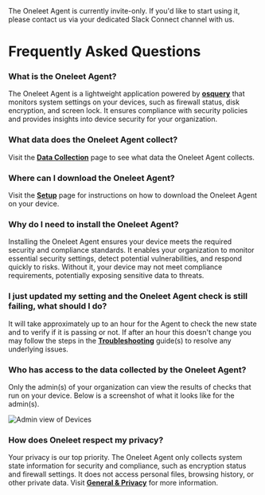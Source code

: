 
<Callout type="warning">
  The Oneleet Agent is currently invite-only. If you'd like to start using it, please contact us via your dedicated Slack Connect channel with us.
</Callout>

# Frequently Asked Questions

### What is the Oneleet Agent?

The Oneleet Agent is a lightweight application powered by [**osquery**](https://osquery.io/) that monitors system settings on your devices, such as firewall status, disk encryption, and screen lock. It ensures compliance with security policies and provides insights into device security for your organization.

### What data does the Oneleet Agent collect?

Visit the [**Data Collection**](/oneleet-agent/data-collection) page to see what data the Oneleet Agent collects.

### Where can I download the Oneleet Agent?

Visit the [**Setup**](/oneleet-agent/setup) page for instructions on how to download the Oneleet Agent on your device.

### Why do I need to install the Oneleet Agent?

Installing the Oneleet Agent ensures your device meets the required security and compliance standards. It enables your organization to monitor essential security settings, detect potential vulnerabilities, and respond quickly to risks. Without it, your device may not meet compliance requirements, potentially exposing sensitive data to threats.

### I just updated my setting and the Oneleet Agent check is still failing, what should I do?

It will take approximately up to an hour for the Agent to check the new state and to verify if it is passing or not. If after an hour this doesn't change you may follow the steps in the [**Troubleshooting**](/oneleet-agent/troubleshooting) guide(s) to resolve any underlying issues.

### Who has access to the data collected by the Oneleet Agent?

Only the admin(s) of your organization can view the results of checks that run on your device. Below is a screenshot of what it looks like for the admin(s).

![Admin view of Devices](/oneleet-agent/device-admin-view.png)

### How does Oneleet respect my privacy?

Your privacy is our top priority. The Oneleet Agent only collects system state information for security and compliance, such as encryption status and firewall settings. It does not access personal files, browsing history, or other private data. Visit [**General & Privacy**](/oneleet-agent/general-privacy) for more information.
